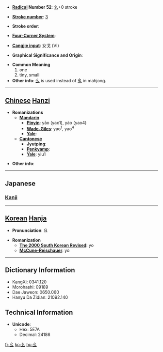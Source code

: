 * '''[[Wiktionary:Chinese radical index| Radical]] Number 52''': [[Wiktionary:Chinese radical index 幺|幺]]+0 stroke

* '''[[Wiktionary:Chinese total strokes index|Stroke number]]''': [[Wiktionary:Chinese total strokes index 3|3]]

* '''Stroke order''': 

* '''[[Wiktionary:Chinese four corner index|Four-Corner System]]''': 

* '''[[Wiktionary:Chinese Cangjie index|Cangjie input]]''': 女戈 (VI)

* '''Graphical Significance and Origin''': 

* '''Common Meaning'''
*#one
*# tiny, small
* '''Other info''':  [[么]] is used instead of '''幺''' in mahjong. 

----

== [[Chinese]] [[Hanzi]] ==

* '''Romanizations'''
** '''[[Mandarin]]'''
*** '''[[Pinyin]]''': yāo (yao1), yào (yao4)
*** '''[[Wade-Giles]]''': yao<sup>1</sup>, yao<sup>4</sup>
*** '''[[Yale]]''': 
** '''[[Cantonese]]'''
*** '''[[Jyutping]]''':
*** '''[[Penkyamp]]''': 
*** '''[[Yale]]''': yiu1

* '''Other info''': 

----

==Japanese==
===[[Kanji]]===
{{kanji|on readings=[[よう]] (yō)
|kun readings=[[ちいさい]] (chiisai)
}}

----

== [[Korean]] [[Hanja]] ==

* '''Pronunciation''': 요

* '''Romanization'''
** '''[[The 2000 South Korean Revised Romanization|The 2000 South Korean Revised]]''': yo
** '''[[McCune-Reischauer]]''': yo

----

== Dictionary Information ==

* KangXi: 0341.120
* Morohashi: 09189
* Dae Jaweon: 0650.060
* Hanyu Da Zidian: 21092.140

== Technical Information ==

* '''Unicode''':
** Hex: 5E7A
** Decimal: 24186

[[fr:幺]]
[[ko:幺]]
[[hu:幺]]